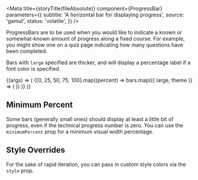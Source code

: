 

<Meta
  title={storyTitle(fileAbsolute)}
  component={ProgressBar}
  parameters={{
    subtitle: 'A horizontal bar for displaying progress',
    source: 'gamut',
    status: 'volatile',
  }}
/>

ProgressBars are to be used when you would like to indicate a known or
somewhat-known amount of progress along a fixed course. For example, you
might show one on a quiz page indicating how many questions have been
completed.

Bars with `large` specified are thicker, and will display a
percentage label if a font color is specified.

<Canvas>
  <Story name="ProgressBar">
    {(args) => (
      <LayoutGrid columnGap="sm" rowGap="sm">
        {[0, 25, 50, 75, 100].map((percent) =>
          bars.map(({ large, theme }) => (
            <Column key={[percent, large, theme].join()} size={6}>
              <ProgressBar large={large} percent={percent} theme={theme} />
            </Column>
          ))
        )}
      </LayoutGrid>
    )}
  </Story>
</Canvas>

<Props of={ProgressBar} />

## Minimum Percent

Some bars (generally small ones) should display at least a little bit of
progress, even if the technical progress number is zero. You can use the
`minimumPercent` prop for a minimum visual width percentage.

<Canvas>
  <Story name="Minimum Percentage">
    <ProgressBar
      minimumPercent={number('Minimum Percent', 5)}
      percent={number('Percent', 0)}
      theme="blue"
    />
  </Story>
</Canvas>

## Style Overrides

For the sake of rapid iteration, you can pass in custom style colors via the
`style` prop.

<Canvas>
  <Story name="Style Overrides">
    <ProgressBar
      minimumPercent={number('Minimum Percent', 5)}
      large
      percent={number('Percent', 0)}
      style={{
        backgroundColor: colors.red[900],
        barColor: colors.red[600],
        fontColor: colors.white,
      }}
      theme="blue"
    />
  </Story>
</Canvas>

